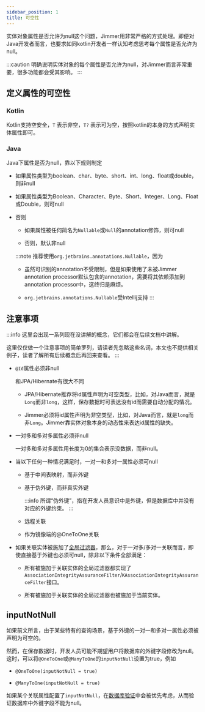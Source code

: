 ```yaml
---
sidebar_position: 1
title: 可空性
---
```


实体对象属性是否允许为null这个问题，Jimmer用非常严格的方式处理。即便对Java开发者而言，也要求如同kotlin开发者一样认知考虑思考每个属性是否允许为null。

:::caution
明确说明实体对象的每个属性是否允许为null，对Jimmer而言非常重要，很多功能都会受其影响。
:::

## 定义属性的可空性

### Kotlin
Kotlin支持空安全，`T` 表示非空，`T?` 表示可为空，按照kotlin的本身的方式声明实体属性即可。

### Java

Java下属性是否为null，靠以下规则制定

-   如果属性类型为boolean、char、byte、short、int、long、float或double，则非null

-   如果属性类型为Boolean、Character、Byte、Short、Integer、Long、Float或Double，则可null

-   否则
    
    -   如果属性被任何简名为`Nullable`或`Null`的annotation修饰，则可null

    -   否则，默认非null

    :::note
    推荐使用`org.jetbrains.annotations.Nullable`，因为

    -   虽然可识别的annotation不受限制，但是如果使用了未被Jimmer annotation processor默认包含的annotation，需要将其依赖添加到annotation processor中，这终归是麻烦。
    
    -   `org.jetbrains.annotations.Nullable`受Intellij支持
    :::

## 注意事项

:::info
这里会出现一系列现在没讲解的概念，它们都会在后续文档中讲解。

这里仅仅做一个注意事项的简单罗列，请读者先忽略这些名词，本文也不提供相关例子，读者了解所有后续概念后再回来查看。
:::

-   `@Id`属性必须非null

    和JPA/Hibernate有很大不同

    -   JPA/Hibernate推荐将id属性声明为可空类型，比如，对Java而言，就是`Long`而非`long`，这样，保存数据时可表达没有id而需要自动分配的情况。

    -   Jimmer必须将id属性声明为非空类型，比如，对Java而言，就是`long`而非`Long`。Jimmer靠实体对象本身的动态性来表达id属性的缺失。

-   一对多和多对多属性必须非null

    一对多和多对多属性用长度为0的集合表示没数据，而非null。

-   当以下任何一种情况满足时，一对一和多对一属性必须可null

    -   基于中间表映射，而非外键

    -   基于伪外键，而非真实外键

        :::info
        所谓“伪外键”，指在开发人员意识中是外键，但是数据库中并没有对应的外键约束。
        :::

    -   远程关联

    -   作为镜像端的@OneToOne关联


-   如果关联实体被施加了[全局过滤器](../../query/global-filter)，那么，对于一对多/多对一关联而言，即使直接基于外键也必须可null，除非以下条件全部满足：

    -   所有被施加于关联实体的全局过滤器都实现了`AssociationIntegrityAssuranceFilter`/`KAssociationIntegrityAssuranceFilter`接口。

    -   所有被施加于关联实体的全局过滤器也被施加于当前实体。

## inputNotNull

如果前文所言，由于某些特有的查询场景，基于外键的一对一和多对一属性必须被声明为可空的。

然而，在保存数据时，开发人员可能不期望用户将数据库的外键字段修改为null。这时，可以将`@OneToOne`或`@ManyToOne`的`inputNotNull`设置为true，例如

-   `@OneToOne(inputNotNull = true)`

-   `@ManyToOne(inputNotNull = true)`

如果某个关联属性配置了`inputNotNull`，在[数据库验证](../../configuration/database-validation)中会被优先考虑，从而验证数据库中外键字段不能为null。